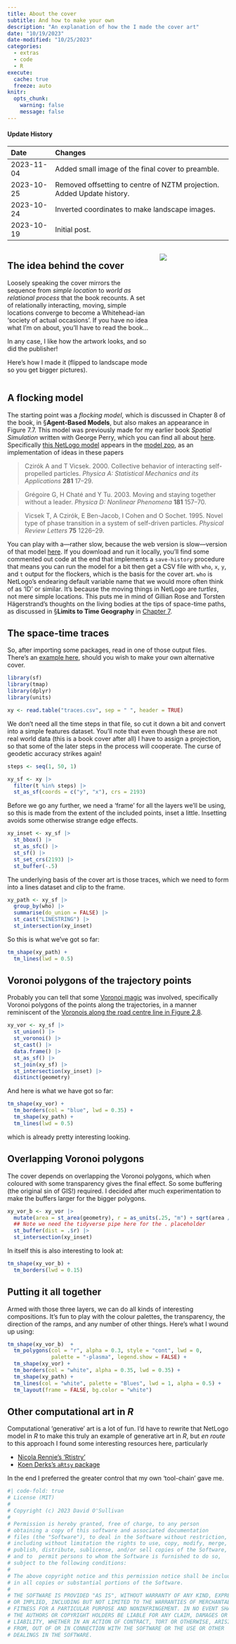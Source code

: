 ```yaml
---
title: About the cover
subtitle: And how to make your own
description: "An explanation of how the I made the cover art"
date: "10/19/2023"
date-modified: "10/25/2023"
categories:
  - extras
  - code
  - R
execute: 
  cache: true
  freeze: auto
knitr:
  opts_chunk: 
    warning: false
    message: false
---
```


::: {.callout-note collapse="true"}
#### Update History

| Date       | Changes
|:-          |:-------
| 2023-11-04 | Added small image of the final cover to preamble.
| 2023-10-25 | Removed offsetting to centre of NZTM projection. Added Update history.
| 2023-10-24 | Inverted coordinates to make landscape images.
| 2023-10-19 | Initial post.

:::

:::: {.columns}

::: {.column width=67.5%}
## The idea behind the cover
Loosely speaking the cover mirrors the sequence from _simple location_ to _world as relational process_ that the book recounts. A set of relationally interacting, moving, simple locations converge to become a Whitehead-ian 'society of actual occasions'. If you have no idea what I'm on about, you'll have to read the book...

In any case, I like how the artwork looks, and so did the publisher!

Here's how I made it (flipped to landscape mode so you get bigger pictures).
:::

::: {.column width=32.5%}
![](../cg-cover.jpg)
:::

::::

## A flocking model
The starting point was a *flocking model*, which is discussed in Chapter 8 of the book, in &sect;**Agent-Based Models**, but also makes an appearance in Figure 7.7. This model was previously made for my earlier book _Spatial Simulation_ written with George Perry, which you can find all about [here](https://patternandprocess.org). Specifically [this NetLogo model](https://dosull.github.io/pattern-and-process/chapter-4/4.7.html) appears in the [model zoo](https://dosull.github.io/pattern-and-process/#the-model-zoo), as an implementation of ideas in these papers

> Czirók A and T Vicsek. 2000. Collective behavior of interacting self-propelled particles. _Physica A: Statistical Mechanics and its Applications_ **281** 17–29.

> Grégoire G, H Chaté and Y Tu. 2003. Moving and staying together without a leader. _Physica D: Nonlinear Phenomena_ **181** 157–70.

> Vicsek T, A Czirók, E Ben-Jacob, I Cohen and O Sochet. 1995. Novel type of phase transition in a system of self-driven particles. _Physical Review Letters_ **75** 1226–29.

You can play with a&mdash;rather slow, because the web version is slow&mdash;version of that model [here](https://southosullivan.com/misc/4.7-flocking.html). If you download and run it locally, you'll find some commented out code at the end that implements a `save-history` procedure that means you can run the model for a bit then get a CSV file with `who`, `x`, `y`, and `t` output for the flockers, which is the basis for the cover art. `who` is NetLogo's endearing default variable name that we would more often think of as 'ID' or similar. It's because the moving things in NetLogo are _turtles_, not mere simple locations. This puts me in mind of Gillian Rose and Torsten Hägerstrand's thoughts on the living bodies at the tips of space-time paths, as discussed in &sect;**Limits to Time Geography** in [Chapter 7](../chapters/chap7/index.qmd).

## The space-time traces
So, after importing some packages, read in one of those output files. There's an [example here](traces.csv), should you wish to make your own alternative cover.

```r
library(sf)
library(tmap)
library(dplyr)
library(units)

xy <- read.table("traces.csv", sep = " ", header = TRUE)
```

We don't need all the time steps in that file, so cut it down a bit and convert into a simple features dataset. You'll note that even though these are not real world data (this is a book cover after all) I have to assign a projection, so that some of the later steps in the process will cooperate. The curse of geodetic accuracy strikes again!

```r
steps <- seq(1, 50, 1)

xy_sf <- xy |>
  filter(t %in% steps) |>
  st_as_sf(coords = c("y", "x"), crs = 2193)
```

Before we go any further, we need a 'frame' for all the layers we'll be using, so this is made from the extent of the included points, inset a little. Insetting avoids some otherwise strange edge effects.

```r
xy_inset <- xy_sf |>
  st_bbox() |>
  st_as_sfc() |>
  st_sf() |>
  st_set_crs(2193) |>
  st_buffer(-.5)
```

The underlying basis of the cover art is those traces, which we need to form into a lines dataset and clip to the frame.

```r
xy_path <- xy_sf |>
  group_by(who) |>
  summarise(do_union = FALSE) |>
  st_cast("LINESTRING") |> 
  st_intersection(xy_inset)
```

So this is what we've got so far:

```r
tm_shape(xy_path) + 
  tm_lines(lwd = 0.5)
```

## Voronoi polygons of the trajectory points
Probably you can tell that some [Voronoi magic](../chapters/chap2/fig2-07-point-voronoi.qmd) was involved, specifically Voronoi polygons of the points along the trajectories, in a manner reminiscent of the [Voronois along the road centre line in Figure 2.8](../chapters/chap2/fig2-08-non-point-voronoi.qmd).

```r
xy_vor <- xy_sf |>
  st_union() |>
  st_voronoi() |>
  st_cast() |>
  data.frame() |>
  st_as_sf() |>
  st_join(xy_sf) |>
  st_intersection(xy_inset) |>
  distinct(geometry)
```

And here is what we have got so far:

```r
tm_shape(xy_vor) +
  tm_borders(col = "blue", lwd = 0.35) +
  tm_shape(xy_path) + 
  tm_lines(lwd = 0.5)
```

which is already pretty interesting looking.

## Overlapping Voronoi polygons
The cover depends on overlapping the Voronoi polygons, which when coloured with some transparency gives the final effect. So some buffering (the original sin of GIS!) required. I decided after much experimentation to make the buffers larger for the bigger polygons.

```R
xy_vor_b <- xy_vor |>
  mutate(area = st_area(geometry), r = as_units(.25, "m") + sqrt(area / pi)) %>%
  ## Note we need the tidyverse pipe here for the . placeholder
  st_buffer(dist = .$r) |>
  st_intersection(xy_inset)
```

In itself this is also interesting to look at:

```R
tm_shape(xy_vor_b) + 
  tm_borders(lwd = 0.15)
```

## Putting it all together
Armed with those three layers, we can do all kinds of interesting compositions. It's fun to play with the colour palettes, the transparency, the direction of the ramps, and any number of other things. Here's what I wound up using:

```R
tm_shape(xy_vor_b)  +
  tm_polygons(col = "r", alpha = 0.3, style = "cont", lwd = 0,
              palette = "-plasma", legend.show = FALSE) +
  tm_shape(xy_vor) +
  tm_borders(col = "white", alpha = 0.35, lwd = 0.35) +
  tm_shape(xy_path) +
  tm_lines(col = "white", palette = "Blues", lwd = 1, alpha = 0.5) +
  tm_layout(frame = FALSE, bg.color = "white")
```

## Other computational art in _R_
Computational 'generative' art is a lot of fun. I'd have to rewrite that NetLogo model in _R_ to make this truly an example of generative art in _R_, but _en route_ to this approach I found some interesting resources here, particularly

- [Nicola Rennie's 'Rtistry'](https://nrennie.rbind.io/portfolio/rtistry/)
- [Koen Derks's `aRtsy` package](https://github.com/koenderks/aRtsy)

In the end I preferred the greater control that my own 'tool-chain' gave me.

```r
#| code-fold: true
# License (MIT)
#
# Copyright (c) 2023 David O'Sullivan
#
# Permission is hereby granted, free of charge, to any person
# obtaining a copy of this software and associated documentation
# files (the "Software"), to deal in the Software without restriction,
# including without limitation the rights to use, copy, modify, merge,
# publish, distribute, sublicense, and/or sell copies of the Software,
# and to  permit persons to whom the Software is furnished to do so,
# subject to the following conditions:
#
# The above copyright notice and this permission notice shall be included
# in all copies or substantial portions of the Software.
#
# THE SOFTWARE IS PROVIDED "AS IS", WITHOUT WARRANTY OF ANY KIND, EXPRESS
# OR IMPLIED, INCLUDING BUT NOT LIMITED TO THE WARRANTIES OF MERCHANTABILITY,
# FITNESS FOR A PARTICULAR PURPOSE AND NONINFRINGEMENT. IN NO EVENT SHALL
# THE AUTHORS OR COPYRIGHT HOLDERS BE LIABLE FOR ANY CLAIM, DAMAGES OR OTHER
# LIABILITY, WHETHER IN AN ACTION OF CONTRACT, TORT OR OTHERWISE, ARISING
# FROM, OUT OF OR IN CONNECTION WITH THE SOFTWARE OR THE USE OR OTHER
# DEALINGS IN THE SOFTWARE.
```
